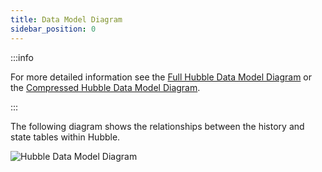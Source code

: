 ```yaml
---
title: Data Model Diagram
sidebar_position: 0
---
```


:::info

For more detailed information see the [Full Hubble Data Model Diagram](https://dbdiagram.io/d/Hubble-Public-Data-Model-66671e056bc9d447b1501801) or the [Compressed Hubble Data Model Diagram](https://dbdiagram.io/d/Hubble-Public-Data-Model-Compressed-666730996bc9d447b151a181).

:::

The following diagram shows the relationships between the history and state tables within Hubble.

![Hubble Data Model Diagram](/img/hubble/data_model_diagram.png)
